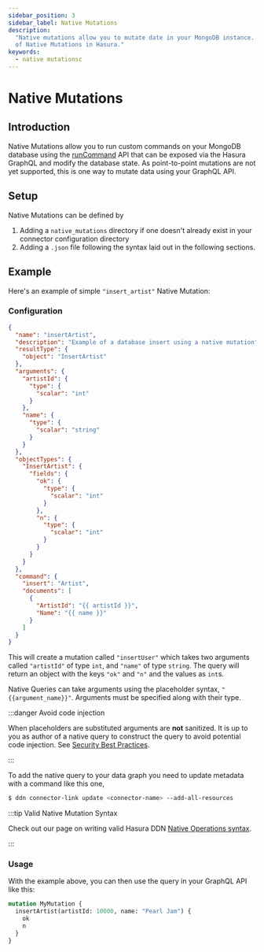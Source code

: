 ```yaml
---
sidebar_position: 3
sidebar_label: Native Mutations
description:
  "Native mutations allow you to mutate date in your MongoDB instance. This page explains how to configure various types
  of Native Mutations in Hasura."
keywords:
  - native mutationsc
---
```


# Native Mutations

## Introduction

Native Mutations allow you to run custom commands on your MongoDB database using the [runCommand][MongoDB: runCommand]
API that can be exposed via the Hasura GraphQL and modify the database state. As point-to-point mutations are not yet
supported, this is one way to mutate data using your GraphQL API.

## Setup

Native Mutations can be defined by

1. Adding a `native_mutations` directory if one doesn't already exist in your connector configuration directory
2. Adding a `.json` file following the syntax laid out in the following sections.

## Example

Here's an example of simple `"insert_artist"` Native Mutation:

### Configuration

```json
{
  "name": "insertArtist",
  "description": "Example of a database insert using a native mutation",
  "resultType": {
    "object": "InsertArtist"
  },
  "arguments": {
    "artistId": {
      "type": {
        "scalar": "int"
      }
    },
    "name": {
      "type": {
        "scalar": "string"
      }
    }
  },
  "objectTypes": {
    "InsertArtist": {
      "fields": {
        "ok": {
          "type": {
            "scalar": "int"
          }
        },
        "n": {
          "type": {
            "scalar": "int"
          }
        }
      }
    }
  },
  "command": {
    "insert": "Artist",
    "documents": [
      {
        "ArtistId": "{{ artistId }}",
        "Name": "{{ name }}"
      }
    ]
  }
}
```

This will create a mutation called `"insertUser"` which takes two arguments called `"artistId"` of type `int`, and
`"name"` of type `string`. The query will return an object with the keys `"ok"` and `"n"` and the values as `int`s.

Native Queries can take arguments using the placeholder syntax, `"{{argument_name}}"`. Arguments must be specified along
with their type.

:::danger Avoid code injection

When placeholders are substituted arguments are **not** sanitized. It is up to you as author of a native query to
construct the query to avoid potential code injection. See [Security Best Practices](./security-best-practices.mdx).

:::

To add the native query to your data graph you need to update metadata with
a command like this one,

```sh
$ ddn connector-link update <connector-name> --add-all-resources
```

:::tip Valid Native Mutation Syntax

Check out our page on writing valid Hasura DDN
[Native Operations syntax](/reference/connectors/mongodb/native-operations/syntax.mdx).

:::

### Usage

With the example above, you can then use the query in your GraphQL API like this:

```graphql
mutation MyMutation {
  insertArtist(artistId: 10000, name: "Pearl Jam") {
    ok
    n
  }
}
```

[MongoDB: runCommand]: https://www.mongodb.com/docs/manual/reference/method/db.runCommand
